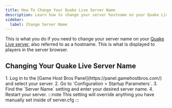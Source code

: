 ```yaml
---
title: How To Change Your Quake Live Server Name
description: Learn how to change your server hostname on your Quake Live dedicated server.
sidebar:
  label: Change Server Name
---
```


This is what you do if you need to change your server name on your [Quake Live server](https://www.gamehostbros.com/quake-live-server-hosting/), also referred to as a hostname. This is what is displayed to players in the server browser.

## Changing Your Quake Live Server Name

<Steps>
1. Log in to the [Game Host Bros Panel](https://panel.gamehostbros.com/) and select your server.
2. Go to `Configuration > Startup Parameters`.
3. Find the `Server Name` setting and enter your desired server name.
4. Restart your server.
</Steps>
:::note
This setting will override anything you have manually set inside of server.cfg
:::